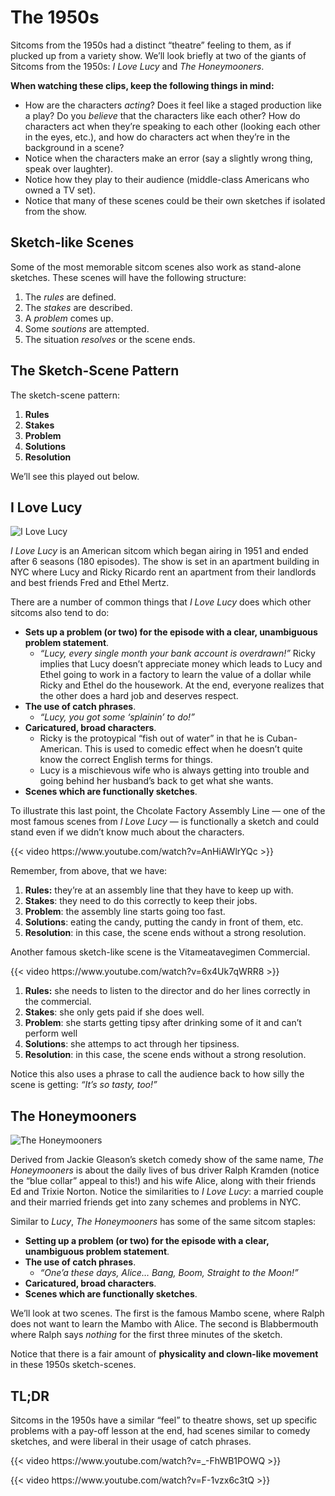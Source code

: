 # The 1950s {.unnumbered}

Sitcoms from the 1950s had a distinct "theatre" feeling to them, as if plucked up from a variety show.  We'll look briefly at two of the giants of Sitcoms from the 1950s: _I Love Lucy_ and _The Honeymooners_.

**When watching these clips, keep the following things in mind:**

- How are the characters _acting_?  Does it feel like a staged production like a play?  Do you _believe_ that the characters like each other?  How do characters act when they're speaking to each other (looking each other in the eyes, etc.), and how do characters act when they're in the background in a scene?
- Notice when the characters make an error (say a slightly wrong thing, speak over laughter).
- Notice how they play to their audience (middle-class Americans who owned a TV set).
- Notice that many of these scenes could be their own sketches if isolated from the show.

## Sketch-like Scenes

Some of the most memorable sitcom scenes also work as stand-alone sketches.  These scenes will have the following structure:

1. The _rules_ are defined.
2. The _stakes_ are described.
3. A _problem_ comes up.
4. Some _soutions_ are attempted.
5. The situation _resolves_ or the scene ends.

:::{.callout-note}
## The Sketch-Scene Pattern
The sketch-scene pattern: 

1. **Rules**
1. **Stakes**
1. **Problem**
1. **Solutions**
1. **Resolution**
:::

We'll see this played out below.


## I Love Lucy

![](I_love_lucy_1956.jpeg "I Love Lucy")

_I Love Lucy_ is an American sitcom which began airing in 1951 and ended after 6 seasons (180 episodes).  The show is set in an apartment building in NYC where Lucy and Ricky Ricardo rent an apartment from their landlords and best friends Fred and Ethel Mertz.

There are a number of common things that _I Love Lucy_ does which other sitcoms also tend to do:

- **Sets up a problem (or two) for the episode with a clear, unambiguous problem statement**. 
  - _"Lucy, every single month your bank account is overdrawn!"_  Ricky implies that Lucy doesn't appreciate money which leads to Lucy and Ethel going to work in a factory to learn the value of a dollar while Ricky and Ethel do the housework.  At the end, everyone realizes that the other does a hard job and deserves respect.
- **The use of catch phrases**.  
  - _"Lucy, you got some 'splainin' to do!"_
- **Caricatured, broad characters**.
  - Ricky is the protoypical "fish out of water" in that he is Cuban-American.  This is used to comedic effect when he doesn't quite know the correct English terms for things.
  - Lucy is a mischievous wife who is always getting into trouble and going behind her husband's back to get what she wants.
- **Scenes which are functionally sketches**.

To illustrate this last point, the Chcolate Factory Assembly Line --- one of the most famous scenes from _I Love Lucy_ --- is functionally a sketch and could stand even if we didn't know much about the characters.

{{< video https://www.youtube.com/watch?v=AnHiAWlrYQc >}}

Remember, from above, that we have:

1. **Rules:** they're at an assembly line that they have to keep up with.
2. **Stakes**: they need to do this correctly to keep their jobs.
3. **Problem**: the assembly line starts going too fast.
4. **Solutions**: eating the candy, putting the candy in front of them, etc.
5. **Resolution**: in this case, the scene ends without a strong resolution.

Another famous sketch-like scene is the Vitameatavegimen Commercial.

{{< video https://www.youtube.com/watch?v=6x4Uk7qWRR8 >}}

1. **Rules:** she needs to listen to the director and do her lines correctly in the commercial.
2. **Stakes**: she only gets paid if she does well. 
3. **Problem**: she starts getting tipsy after drinking some of it and can't perform well
4. **Solutions**: she attemps to act through her tipsiness.
5. **Resolution**: in this case, the scene ends without a strong resolution.

Notice this also uses a phrase to call the audience back to how silly the scene is getting: _"It's so tasty, too!"_ 

## The Honeymooners

![](The_Honeymooners_full_cast_1955.jpeg "The Honeymooners")

Derived from Jackie Gleason's sketch comedy show of the same name, _The Honeymooners_ is about the daily lives of bus driver Ralph Kramden (notice the "blue collar" appeal to this!) and his wife Alice, along with their friends Ed and Trixie Norton.  Notice the similarities to _I Love Lucy_: a married couple and their married friends get into zany schemes and problems in NYC.

Similar to _Lucy_, _The Honeymooners_ has some of the same sitcom staples:

- **Setting up a problem (or two) for the episode with a clear, unambiguous problem statement**. 
- **The use of catch phrases**.  
  - _"One'a these days, Alice... Bang, Boom, Straight to the Moon!"_
- **Caricatured, broad characters**.
- **Scenes which are functionally sketches**.

We'll look at two scenes.  The first is the famous Mambo scene, where Ralph does not want to learn the Mambo with Alice.  The second is Blabbermouth where Ralph says _nothing_ for the first three minutes of the sketch.

:::{.callout-tip}
Notice that there is a fair amount of **physicality and clown-like movement** in these 1950s sketch-scenes.
:::

## TL;DR

Sitcoms in the 1950s have a similar "feel" to theatre shows, set up specific problems with a pay-off lesson at the end, had scenes similar to comedy sketches, and were liberal in their usage of catch phrases.

{{< video https://www.youtube.com/watch?v=_-FhWB1POWQ >}}

{{< video https://www.youtube.com/watch?v=F-1vzx6c3tQ >}}

